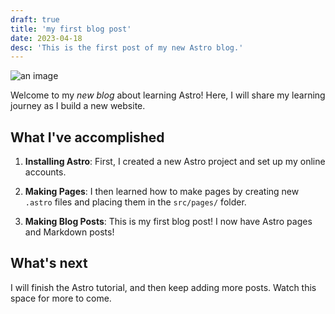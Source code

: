 ```yaml
---
draft: true
title: 'my first blog post'
date: 2023-04-18
desc: 'This is the first post of my new Astro blog.'
---
```


![an image](https://framerusercontent.com/images/9cRrdyULdcFuo6Uc0mD5ITgu4Dg.jpg?scale-down-to=1024)

Welcome to my _new blog_ about learning Astro! Here, I will share my learning journey as I build a new website.

## What I've accomplished

1. **Installing Astro**: First, I created a new Astro project and set up my online accounts.

2. **Making Pages**: I then learned how to make pages by creating new `.astro` files and placing them in the `src/pages/` folder.

3. **Making Blog Posts**: This is my first blog post! I now have Astro pages and Markdown posts!

## What's next

I will finish the Astro tutorial, and then keep adding more posts. Watch this space for more to come.
